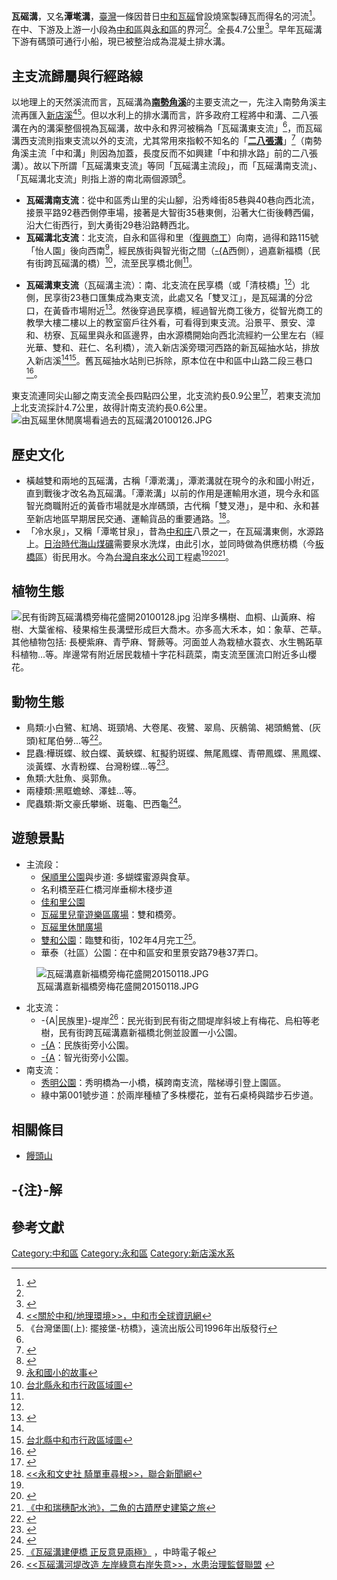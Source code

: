 {{Infobox river
| river_name = 瓦磘溝
| native_name = 潭墘溝
| other_name = 瓦嗂溝、瓦窯溝、瓦瑤溝
| etymology =
| image_name = 瓦磘溝莊仁橋到名利橋段20110517.jpg
| image_size = 250px
| caption    = 瓦磘溝莊仁橋到名利橋段
| origin     = 南支流：中和區-{秀山里}-尖山腳<br/>北支流：永和區得和里（[[復興商工|復興商工]]）
| mouth      = 新瓦磘抽水站
| river_system = [[淡水河|淡水河]]
| basin_countries =
| location   = [[永和區|永和區]]、[[中和區|中和區]]
| length     = {{convert|4.7|km|}}
| elevation  =
| mouth_elevation =
| discharge  =
| watershed  = 
| left_tribs =
| right_tribs =
}}
'''瓦磘溝'''{{efn|name=注1|「瓦磘溝」又可寫為'''瓦嗂溝'''、'''瓦窯溝'''、'''瓦瑤溝'''等多種寫法。}}，又名'''潭墘溝'''，[[臺灣|臺灣]]一條因昔日[[中和區|中和]][[瓦磘里|瓦磘]]曾設燒窯製磚瓦而得名的河流<ref name=yam15558367>{{Cite web |url=http://blog.yam.com/qlife/article/15558367 |title=Q-life!永和享活誌:誰曾告訴我他愛上瓦磘溝？ |access-date=2010-01-27 |archive-date=2016-11-16 |archive-url=https://web.archive.org/web/20161116190543/http://blog.yam.com/qlife/article/15558367 |dead-url=no }}</ref>。在中、下游及上游一小段為[[中和區|中和區]]與[[永和區|永和區]]的界河<ref name=tpc/>。全長4.7公里<ref name=tpc>{{Cite web |url=http://publish.tpc.gov.tw/Book/laborbook/no.12/right2/right_2_02_06.htm |title=《瓦磘溝觀光運河整體規劃－第一期計劃》，北縣工務 |access-date=2010-01-27 |archive-url=https://web.archive.org/web/20091015074129/http://publish.tpc.gov.tw/Book/laborbook/no.12/right2/right_2_02_06.htm |archive-date=2009-10-15 |dead-url=yes }}</ref>。早年瓦磘溝下游有碼頭可通行小船，現已被整治成為混凝土排水溝。

==主支流歸屬與行經路線==
以地理上的天然溪流而言，瓦磘溝為'''[[南勢角溪|南勢角溪]]'''的主要支流之一，先注入南勢角溪主流再匯入[[新店溪|新店溪]]<ref name=govtw132>[http://www.junghe.tpc.gov.tw/cht/index.php?act=article&code=print&ids=5&article_id=132 <<關於中和/地理環境>>，中和市全球資訊網]{{dead link|date=2018年3月 |bot=InternetArchiveBot |fix-attempted=yes }}</ref><ref>《台灣堡圖(上): 擺接堡-枋橋》，遠流出版公司1996年出版發行</ref>。但以水利上的排水溝而言，許多政府工程將中和溝、二八張溝在內的溝渠整個視為瓦磘溝，故中永和界河被稱為「瓦磘溝東支流」<ref name=govtw132/>，而瓦磘溝西支流則指東支流以外的支流，尤其常用來指較不知名的「'''[[二八張溝|二八張溝]]'''」<ref>{{Cite web |url=http://publish.tpc.gov.tw/Book/laborbook/no.11/right2/right_2_02_04.htm |title=中和排水路主流段開闢工程 |access-date=2010-01-27 |archive-url=https://web.archive.org/web/20160221091846/http://publish.tpc.gov.tw/book/laborbook/no.11/right2/right_2_02_04.htm |archive-date=2016-02-21 |dead-url=yes }}</ref>（南勢角溪主流「中和溝」則因為加蓋，長度反而不如興建「中和排水路」前的二八張溝）。故以下所謂「瓦磘溝東支流」等同「瓦磘溝主流段」，而「瓦磘溝南支流」、「瓦磘溝北支流」則指上游的南北兩個源頭<ref name=tsn2004>{{Cite web |url=http://library.taiwanschoolnet.org/cyberfair2004/C0417220557/history/view/history.htm |title=從"頭"說起瓦瑤溝 |access-date=2010-01-27 |archive-date=2016-09-30 |archive-url=https://web.archive.org/web/20160930150520/http://library.taiwanschoolnet.org/cyberfair2004/C0417220557/history/view/history.htm |dead-url=no }}</ref>。
*'''瓦磘溝南支流'''：從中和區秀山里的尖山腳，沿秀峰街85巷與40巷向西北流，接景平路92巷西側停車場，接著是大智街35巷東側，沿著大仁街後轉西偏，沿大仁街西行，到大勇街29巷沿路轉西北。
*'''瓦磘溝北支流'''：北支流，自永和區得和里（[[復興商工|復興商工]]）向南，過得和路115號「怡人園」後向西南<ref>[https://archive.is/20121209184010/http://tw.classf0001.urlifelinks.com/css000000046894/cm4k-1222913774-4276-2442.doc 永和國小的故事]</ref>，經民族街與智光街之間（[[民族里公園|-{A]]西側），過嘉新福橋（民有街跨瓦磘溝的橋）<ref name="台北縣永和市行政區域圖">[http://taiwanarmap.moi.gov.tw/moi/ProjectImage/%E6%B0%B8%E5%92%8C%E5%B8%82-%E4%B8%AD.png 台北縣永和市行政區域圖]{{dead link|date=2018年3月 |bot=InternetArchiveBot |fix-attempted=yes }}</ref>，流至民享橋北側<ref name=tsn2004/>。

*'''瓦磘溝東支流'''（瓦磘溝主流）：南、北支流在民享橋（或「清枝橋」<ref name="台北縣永和市行政區域圖"/>）北側，民享街23巷口匯集成為東支流，此處又名「雙叉江」，是瓦磘溝的分岔口，在黃昏市場附近<ref name=kang1688>{{Cite web |url=http://tw.myblog.yahoo.com/kang-1688/article?mid=21&next=15&l=a&fid=5 |title=<<永和導覽一百點>>，康爸的部落格 |access-date=2010-01-27 |archive-date=2019-08-12 |archive-url=https://web.archive.org/web/20190812183047/http://tw.myblog.yahoo.com/kang-1688/article?mid=21&next=15&l=a&fid=5 |dead-url=yes }}</ref>。然後穿過民享橋，經過智光商工後方，從智光商工的教學大樓二樓以上的教室窗戶往外看，可看得到東支流。沿景平、景安、漳和、枋寮、瓦磘里與永和區邊界，由水源橋開始向西北流經約一公里左右（經光華、雙和、莊仁、名利橋），流入新店溪旁環河西路的新瓦磘抽水站，排放入新店溪<ref name=yam15558367/><ref>[http://taiwanarmap.moi.gov.tw/moi/ProjectImage/%E4%B8%AD%E5%92%8C%E5%B8%82-%E4%B8%AD.png 台北縣中和市行政區域圖]{{dead link|date=2018年1月 |bot=InternetArchiveBot |fix-attempted=yes }}</ref>。舊瓦磘抽水站則已拆除，原本位在中和區中山路二段三巷口<ref>{{Cite web |url=http://library.taiwanschoolnet.org/cyberfair2004/C0417220557/construct/way/way2.htm |title=瓦磘溝 |access-date=2010-02-26 |archive-date=2016-03-05 |archive-url=https://web.archive.org/web/20160305101637/http://library.taiwanschoolnet.org/cyberfair2004/C0417220557/construct/way/way2.htm |dead-url=no }}</ref>。

東支流連同尖山腳之南支流全長四點四公里，北支流約長0.9公里<ref>{{Cite web |url=http://publish.tpc.gov.tw/Book/laborbook/no.12/right2/right_2_02_02.htm |title=<<中、永和水患之改善方案>>，北縣工務 |access-date=2010-01-27 |archive-url=https://web.archive.org/web/20091015074110/http://publish.tpc.gov.tw/Book/laborbook/no.12/right2/right_2_02_02.htm |archive-date=2009-10-15 |dead-url=yes }}</ref>，若東支流加上北支流採計4.7公里，故得計南支流約長0.6公里。
[[File:由瓦磘里休閒廣場看過去的瓦磘溝20100126.JPG|thumb]]

==歷史文化==
*橫越雙和兩地的瓦磘溝，古稱「潭漧溝」，潭漧溝就在現今的永和國小附近，直到戰後才改名為瓦磘溝。「潭漧溝」以前的作用是運輸用水道，現今永和區智光商職附近的黃昏市場就是水岸碼頭，古代稱「雙叉港」，是中和、永和甚至新店地區早期居民交通、運輸貨品的重要通路。<ref>[http://www.udn.com/2009/11/9/NEWS/DOMESTIC/DOM2/5240295.shtml <<永和文史社 騎單車尋根>>，聯合新聞網]{{dead link|date=2018年3月 |bot=InternetArchiveBot |fix-attempted=yes }}</ref>。
*「冷水泉」，又稱「潭墘甘泉」，昔為[[中和庄|中和庄]]八景之一，在瓦磘溝東側，水源路上。[[台灣日治時期|日治時代]][[海山煤礦|海山煤礦]]需要泉水洗煤，由此引水，並同時做為供應枋橋（今[[板橋區_(新北市)|板橋區]]）街民用水。今為[[台灣自來水公司|台灣自來水公司]]工程處<ref name=kang1688/><ref>{{Cite web |url=http://blog.roodo.com/hotown/archives/4131079.html |title=《板橋自來水公司》，文史通訊第25期 |access-date=2010-01-27 |archive-url=https://web.archive.org/web/20090722021243/http://blog.roodo.com/hotown/archives/4131079.html |archive-date=2009-07-22 |dead-url=yes }}</ref><ref>[http://www.wretch.cc/blog/doublefish2/10102281 《中和瑞穗配水池》，二魚的古蹟歷史建築之旅]</ref>。

==植物生態==
[[File:民有街跨瓦磘溝橋旁梅花盛開20100128.jpg|thumb]]
沿岸多構樹、血桐、山黃麻、榕樹、大葉雀榕、稜果榕生長溝壁形成巨大喬木。亦多高大禾本，如：象草、芒草。其他植物包括: 長梗紫麻、青苧麻、腎蕨等。河面並人為栽植水蓑衣、水生鴨跖草科植物...等。岸邊常有附近居民栽植十字花科蔬菜，南支流至匯流口附近多山櫻花。

==動物生態==
*鳥類:小白鷺、紅鳩、斑頸鳩、大卷尾、夜鷺、翠鳥、灰鶺鴒、褐頭鷦鶯、(灰頭)紅尾伯勞...等<ref>{{Cite web |url=http://new-wayao.blogspot.tw/2012/08/blog-post.html |title=2012新北市瓦磘溝整治暨環境營造計畫: 聽!夜鷺在唱歌 |access-date=2014-09-26 |archive-date=2016-03-14 |archive-url=https://web.archive.org/web/20160314012816/http://new-wayao.blogspot.tw/2012/08/blog-post.html |dead-url=no }}</ref>。
*昆蟲:樺斑蝶、紋白蝶、黃蛺蝶、紅擬豹斑蝶、無尾鳳蝶、青帶鳳蝶、黑鳳蝶、淡黃蝶、水青粉蝶、台灣粉蝶...等<ref>{{Cite web |url=http://tw.myblog.yahoo.com/kyo4890x115/article?mid=5696&prev=5757&next=5605&l=f&fid=131&sc=1 |title=<<瓦窯溝水流阿流~>> ，好學生部落格 |access-date=2010-01-27 |archive-date=2019-08-15 |archive-url=https://web.archive.org/web/20190815185301/http://tw.myblog.yahoo.com/kyo4890x115/article?mid=5696&prev=5757&next=5605&l=f&fid=131&sc=1 |dead-url=yes }}</ref>。
*魚類:大肚魚、吳郭魚。
*兩棲類:黑眶蟾蜍、澤蛙...等。
*爬蟲類:斯文豪氏攀蜥、斑龜、巴西龜<ref>{{Cite web |url=http://new-wayao.blogspot.tw/2012/04/blog-post_110.html |title=2012新北市瓦磘溝整治暨環境營造計畫: 動植物生態 |access-date=2014-09-26 |archive-date=2016-11-15 |archive-url=https://web.archive.org/web/20161115193243/http://new-wayao.blogspot.tw/2012/04/blog-post_110.html |dead-url=no }}</ref>。

==遊憩景點==
*主流段：
**[[保順里公園|保順里公園]]與步道: 多蝴蝶蜜源與食草。
**名利橋至莊仁橋河岸垂柳木棧步道 
**[[佳和里公園|佳和里公園]]
**[[瓦磘里兒童遊樂區廣場|瓦磘里兒童遊樂區廣場]]：雙和橋旁。
**[[瓦磘里休閒廣場|瓦磘里休閒廣場]]
**[[雙和公園|雙和公園]]：臨雙和街，102年4月完工<ref>[http://www.chinatimes.com/newspapers/20130830000479-260107 《瓦磘溝建便橋 正反意見兩極》] {{Wayback|url=http://www.chinatimes.com/newspapers/20130830000479-260107 |date=20191201202932 }}，中時電子報</ref>。
**華泰（社區）公園：在中和區安和里景安路79巷37弄口。
[[File:瓦磘溝嘉新福橋旁梅花盛開20150118.JPG|thumb]]
*北支流：
**-{A|民族里}-堤岸<ref>[http://waterwatch.ngo.org.tw/node/4798 <<瓦磘溝河堤改造 左岸綠意右岸失意>>，水患治理監督聯盟] {{webarchive|url=https://web.archive.org/web/20100702045223/http://waterwatch.ngo.org.tw/node/4798 |date=2010-07-02 }}</ref>：民光街到民有街之間堤岸斜坡上有梅花、烏桕等老樹，民有街跨瓦磘溝嘉新福橋北側並設置一小公園。
**[[民族里公園|-{A]]：民族街旁小公園。
**[[民治里公園|-{A]]：智光街旁小公園。
*南支流：
**[[秀明公園|秀明公園]]：秀明橋為一小橋，橫跨南支流，階梯導引登上園區。
**綠中第001號步道：於兩岸種植了多株櫻花，並有石桌椅與踏步石步道。

==相關條目==
* [[饅頭山|饅頭山]]

==-{注}-解==
{{Notelist}}

==參考文獻==
{{Reflist|2}}

{{淡水河}}

[[Category:中和區|Category:中和區]]
[[Category:永和區|Category:永和區]]
[[Category:新店溪水系|Category:新店溪水系]]